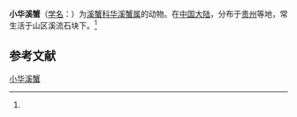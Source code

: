 {{Speciesbox
| name = 小华溪蟹
| status = 
| status_system = 
| image = 
| genus = Sinopotamon
| species = parvum
| authority = (Dai et Song, 1985)<ref name='id12190'>{{cite web| url =http://www.bioinfo.cn/db05/BjdwSpecies.php?action=view&id=12190| title =小华溪蟹| work =《中国动物物种编目数据库》| publisher =中国科学院微生物研究所| author =中国科学院动物研究所| accessdate =2009-04-28| deadurl =yes| archiveurl =https://web.archive.org/web/20160305001022/http://www.bioinfo.cn/db05/BjdwSpecies.php?action=view&id=12190| archivedate =2016-03-05}}</ref>
}}

'''小华溪蟹'''（[[学名|学名]]：{{lang|la|''Sinopotamon parvum''}}）为[[溪蟹科|溪蟹科]][[华溪蟹属|华溪蟹属]]的动物。在[[中国大陆|中国大陆]]，分布于[[贵州|贵州]]等地，常生活于山区溪流石块下。<ref name='id12190'/>

== 参考文献 ==
{{reflist}}

{{Wikispecies|Sinopotamon parvum}}
{{Taxonbar|from=Q14344359}}

[[Category:华溪蟹属|小华溪蟹]]


{{螃蟹小作品}}